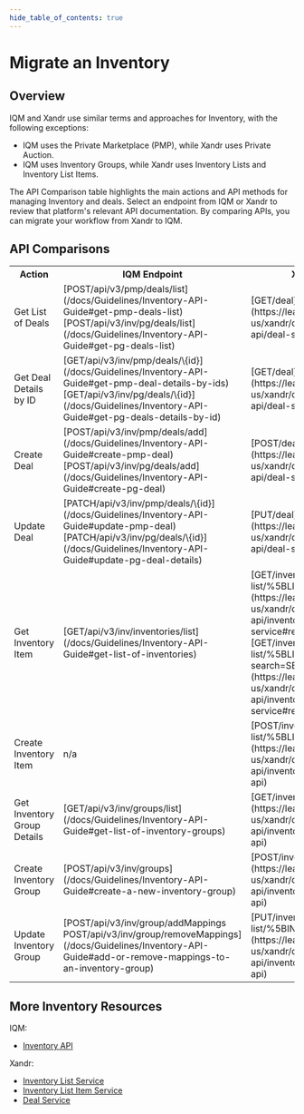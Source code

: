```yaml
---
hide_table_of_contents: true
---
```



# Migrate an Inventory

## Overview

IQM and Xandr use similar terms and approaches for Inventory, with the following exceptions:

  * IQM uses the Private Marketplace (PMP), while Xandr uses Private Auction.
  * IQM uses Inventory Groups, while Xandr uses Inventory Lists and Inventory List Items.

The API Comparison table highlights the main actions and API methods for managing Inventory and deals. Select an endpoint from IQM or Xandr to review that platform's relevant API documentation. By comparing APIs, you can migrate your workflow from Xandr to IQM.

## API Comparisons

<center>
<table className='endpointTable'>
<th>Action</th>
<th>IQM Endpoint</th>
<th style={{textWrap: 'nowrap' }}>Xandr Endpoint</th>
<th>Notes</th>
<tr>
  <td>Get List of Deals</td>
  <td>[<span class="badge bar badge--success">POST</span><span class="path-text">/api/v3/pmp/deals/list</span>](/docs/Guidelines/Inventory-API-Guide#get-pmp-deals-list) <br />[<span class="badge bar badge--success">POST</span><span class="path-text">/api/v3/inv/pg/deals/list</span>](/docs/Guidelines/Inventory-API-Guide#get-pg-deals-list)</td>
  <td>[<span class="badge bar badge--primary">GET</span><span class="path-text">/deal</span>](https://learn.microsoft.com/en-us/xandr/digital-platform-api/deal-service#rest-api)</td>
  <td>IQM endpoints return lists of deals available to customers (<var>owIds</var>) or to the user (<var>owId</var>).</td>
</tr>
<tr>
  <td>Get Deal Details by ID</td>
  <td>[<span class="badge bar badge--primary">GET</span><span class="path-text">/api/v3/inv/pmp/deals/\{id}</span>](/docs/Guidelines/Inventory-API-Guide#get-pmp-deal-details-by-ids) <br />[<span class="badge bar badge--primary">GET</span><span class="path-text">/api/v3/inv/pg/deals/\{id}</span>](/docs/Guidelines/Inventory-API-Guide#get-pg-deals-details-by-id)</td>
  <td>[<span class="badge bar badge--primary">GET</span><span class="path-text">/deal</span>](https://learn.microsoft.com/en-us/xandr/digital-platform-api/deal-service#rest-api)</td>
  <td>Xandr endpoint uses query parameter <var>id</var> to retrieve deal details.</td>
</tr>
<tr>
  <td>Create Deal</td>
  <td>[<span class="badge bar badge--success">POST</span><span class="path-text">/api/v3/inv/pmp/deals/add</span>](/docs/Guidelines/Inventory-API-Guide#create-pmp-deal) <br />[<span class="badge bar badge--success">POST</span><span class="path-text">/api/v3/inv/pg/deals/add</span>](/docs/Guidelines/Inventory-API-Guide#create-pg-deal)</td>
  <td>[<span class="badge bar badge--success">POST</span><span class="path-text">/deal</span>](https://learn.microsoft.com/en-us/xandr/digital-platform-api/deal-service#rest-api)</td>
  <td rowSpan={2}>Xandr endpoint specifies deal type with [<var>type</var><ExternalLink />](https://learn.microsoft.com/en-us/xandr/digital-platform-api/deal-service#rest-api) parameter.</td>
</tr>
<tr>
  <td>Update Deal</td>
  <td>[<span class="badge bar badge--info">PATCH</span><span class="path-text">/api/v3/inv/pmp/deals/\{id}</span>](/docs/Guidelines/Inventory-API-Guide#update-pmp-deal) <br />[<span class="badge bar badge--info">PATCH</span><span class="path-text">/api/v3/inv/pg/deals/\{id}</span>](/docs/Guidelines/Inventory-API-Guide#update-pg-deal-details)</td>
  <td>[<span class="badge bar badge--warning">PUT</span><span class="path-text">/deal</span>](https://learn.microsoft.com/en-us/xandr/digital-platform-api/deal-service#rest-api)</td>
</tr>
<tr>
  <td>Get Inventory Item</td>
  <td>[<span class="badge bar badge--primary">GET</span><span class="path-text">/api/v3/inv/inventories/list</span>](/docs/Guidelines/Inventory-API-Guide#get-list-of-inventories)</td>
  <td>[<span class="badge bar badge--primary">GET</span><span class="path-text">/inventory-list/%5BLIST_ID%5D/item</span>](https://learn.microsoft.com/en-us/xandr/digital-platform-api/inventory-list-item-service#rest-api)<br />[<span class="badge bar badge--primary">GET</span><span class="path-text">/inventory-list/%5BLIST_ID%5D/item?search=SEARCH_TERM</span>](https://learn.microsoft.com/en-us/xandr/digital-platform-api/inventory-list-item-service#rest-api)</td>
  <td>IQM and Xandr endpoints use query parameters to search for inventories.</td>
</tr>
<tr>
  <td>Create Inventory Item</td>
  <td>n/a</td>
  <td>[<span class="badge bar badge--success">POST</span><span class="path-text">/inventory-list/%5BLIST_ID%5D/item</span>](https://learn.microsoft.com/en-us/xandr/digital-platform-api/inventory-list-service#rest-api)</td>
  <td></td>
</tr>
<tr>
  <td>Get Inventory Group Details</td>
  <td>[<span class="badge bar badge--primary">GET</span><span class="path-text">/api/v3/inv/groups/list</span>](/docs/Guidelines/Inventory-API-Guide#get-list-of-inventory-groups)</td>
  <td>[<span class="badge bar badge--primary">GET</span><span class="path-text">/inventory-list</span>](https://learn.microsoft.com/en-us/xandr/digital-platform-api/inventory-list-service#rest-api)</td>
  <td>IQM endpoint can return group by <var>id</var> or, if unspecified, all groups.</td>
</tr>
<tr>
  <td>Create Inventory Group</td>
  <td>[<span class="badge bar badge--success">POST</span><span class="path-text">/api/v3/inv/groups</span>](/docs/Guidelines/Inventory-API-Guide#create-a-new-inventory-group)</td>
  <td>[<span class="badge bar badge--success">POST</span><span class="path-text">/inventory-list</span>](https://learn.microsoft.com/en-us/xandr/digital-platform-api/inventory-list-service#rest-api)</td>
  <td></td>
</tr>
<tr>
  <td>Update Inventory Group</td>
  <td>[<span class="badge bar badge--success">POST</span><span class="path-text">/api/v3/inv/group/addMappings</span><br /><span class="badge bar badge--success">POST</span><span class="path-text">/api/v3/inv/group/removeMappings</span>](/docs/Guidelines/Inventory-API-Guide#add-or-remove-mappings-to-an-inventory-group)</td>
  <td>[<span class="badge bar badge--warning">PUT</span><span class="path-text">/inventory-list/%5BINVENTORY_LIST_ID%5D</span>](https://learn.microsoft.com/en-us/xandr/digital-platform-api/inventory-list-service#rest-api)</td>
  <td>IQM endpoints support adding/removing inventories to a group by specifying filters, deal IDs, contextual inventory keywords or URLs, or by inventory ID.</td>
</tr>
</table></center>

## More Inventory Resources

IQM: 
  * [Inventory API](/docs/Guidelines/Inventory-API-Guide)

Xandr: 
  * [Inventory List Service<ExternalLink />](https://learn.microsoft.com/en-us/xandr/digital-platform-api/inventory-list-service)
  * [Inventory List Item Service<ExternalLink />](https://learn.microsoft.com/en-us/xandr/digital-platform-api/inventory-list-item-service)
  * [Deal Service<ExternalLink />](https://learn.microsoft.com/en-us/xandr/digital-platform-api/deal-service)